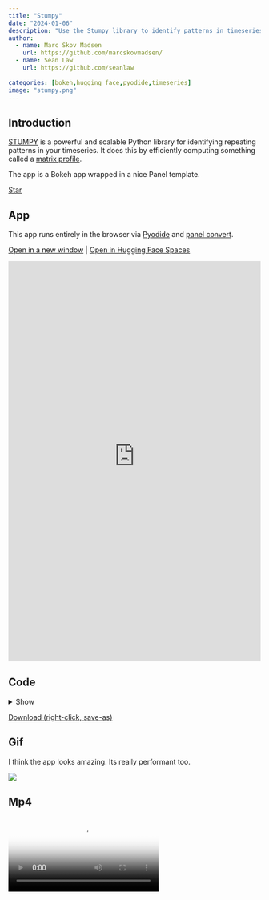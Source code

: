 ```yaml
---
title: "Stumpy"
date: "2024-01-06"
description: "Use the Stumpy library to identify patterns in timeseries"
author:
  - name: Marc Skov Madsen
    url: https://github.com/marcskovmadsen/  
  - name: Sean Law
    url: https://github.com/seanlaw
    
categories: [bokeh,hugging face,pyodide,timeseries]
image: "stumpy.png"
---
```


## Introduction

[STUMPY](https://github.com/TDAmeritrade/stumpy) is a powerful and scalable Python library for identifying repeating patterns in your timeseries. It does this by efficiently computing something called a [matrix profile](https://stumpy.readthedocs.io/en/latest/Tutorial_The_Matrix_Profile.html).

The app is a Bokeh app wrapped in a nice Panel template.

<script async defer src="https://buttons.github.io/buttons.js"></script>
<a class="github-button" href="https://github.com/TDAmeritrade/stumpy" data-color-scheme="no-preference: light; light: light; dark: dark;" data-icon="octicon-star" data-size="large" data-show-count="true" aria-label="Star TDAmeritrade/stumpy on GitHub">Star</a>

## App

This app runs entirely in the browser via [Pyodide](https://pyodide.org) and [panel convert](https://panel.holoviz.org/how_to/wasm/convert.html).

<a href="https://awesome-panel-stumpy.static.hf.space" target="_blank">Open in a new window</a> | <a href="https://huggingface.co/spaces/awesome-panel/stumpy" target="_blank">Open in Hugging Face Spaces</a>

<iframe
	src="https://awesome-panel-stumpy.static.hf.space"
	frameborder="0"
	style="width:100%;height:800px"
></iframe>

## Code

<details>
<summary>Show</summary>
```.python
```
</details>

<a href="https://raw.githubusercontent.com/awesome-panel/awesome-panel/main/examples/stumpy.py" download>Download (right-click, save-as)</a>

## Gif

I think the app looks amazing. Its really performant too.

<img src="https://cdn.awesome-panel.org/resources/stumpy/stumpy.gif"></img>

## Mp4

<video poster="https://cdn.awesome-panel.org/resources/stumpy/stumpy.png" controls>
  <source src="https://cdn.awesome-panel.org/resources/stumpy/stumpy.mp4" type="video/mp4">
  Your browser does not support HTML video.
</video>

## Png

<img src="https://cdn.awesome-panel.org/resources/stumpy/stumpy.png"></img>

## Social

Please share on social media. Thanks.

<a href="https://x.com/awesome_panel/status/1743903846332534791?s=20" target="_blank"><i class="bi bi-twitter"></i></a> <a href="https://www.linkedin.com/posts/awesome-panel-org_stumpy-python-dataviz-activity-7149668816120078336-8NJ_" target="_blank"><i class="bi bi-linkedin"></i></a>
